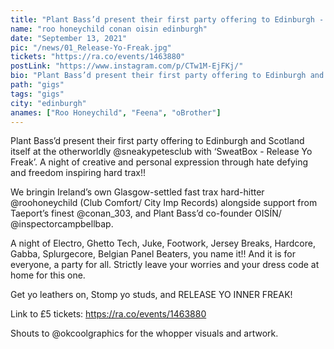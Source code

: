 ```yaml
---
title: "Plant Bass’d present their first party offering to Edinburgh - Release Yo Freak"
name: "roo honeychild conan oisin edinburgh"
date: "September 13, 2021"
pic: "/news/01_Release-Yo-Freak.jpg"
tickets: "https://ra.co/events/1463880"
postLink: "https://www.instagram.com/p/CTw1M-EjFKj/"
bio: "Plant Bass’d present their first party offering to Edinburgh and Scotland itself at the otherworldly Sneaky Petes"
path: "gigs"
tags: "gigs"
city: "edinburgh"
anames: ["Roo Honeychild", "Feena", "oBrother"]
---
```


Plant Bass’d present their first party offering to Edinburgh and Scotland itself at the otherworldly @sneakypetesclub with ‘SweatBox - Release Yo Freak’.
A night of creative and personal expression through hate defying and freedom inspiring hard trax!!

We bringin Ireland’s own Glasgow-settled fast trax hard-hitter @roohoneychild (Club Comfort/ City Imp Records) alongside support from Taeport’s finest @conan_303, and Plant Bass’d co-founder OISÍN/ @inspectorcampbellbap.

A night of Electro, Ghetto Tech, Juke, Footwork, Jersey Breaks, Hardcore, Gabba, Splurgecore, Belgian Panel Beaters, you name it!!
And it is for everyone, a party for all. Strictly leave your worries and your dress code at home for this one.

Get yo leathers on, Stomp yo studs, and RELEASE YO INNER FREAK!

Link to £5 tickets: https://ra.co/events/1463880

Shouts to @okcoolgraphics for the whopper visuals and artwork.
